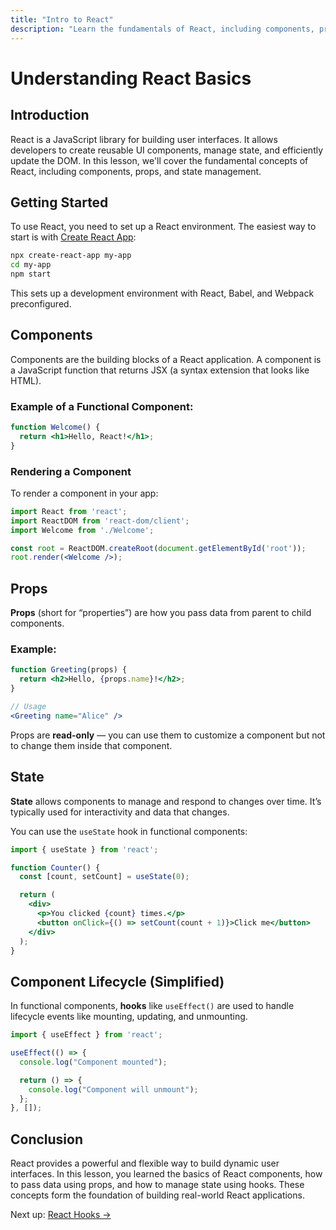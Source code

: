 ```yaml
---
title: "Intro to React"
description: "Learn the fundamentals of React, including components, props, and state management."
---
```


# Understanding React Basics

## Introduction
React is a JavaScript library for building user interfaces. It allows developers to create reusable UI components, manage state, and efficiently update the DOM. In this lesson, we'll cover the fundamental concepts of React, including components, props, and state management.

## Getting Started

To use React, you need to set up a React environment. The easiest way to start is with [Create React App](https://create-react-app.dev/):

```bash
npx create-react-app my-app
cd my-app
npm start
```

This sets up a development environment with React, Babel, and Webpack preconfigured.

## Components

Components are the building blocks of a React application. A component is a JavaScript function that returns JSX (a syntax extension that looks like HTML).

### Example of a Functional Component:
```jsx
function Welcome() {
  return <h1>Hello, React!</h1>;
}
```

### Rendering a Component
To render a component in your app:
```jsx
import React from 'react';
import ReactDOM from 'react-dom/client';
import Welcome from './Welcome';

const root = ReactDOM.createRoot(document.getElementById('root'));
root.render(<Welcome />);
```

## Props

**Props** (short for “properties”) are how you pass data from parent to child components.

### Example:
```jsx
function Greeting(props) {
  return <h2>Hello, {props.name}!</h2>;
}

// Usage
<Greeting name="Alice" />
```

Props are **read-only** — you can use them to customize a component but not to change them inside that component.

## State

**State** allows components to manage and respond to changes over time. It’s typically used for interactivity and data that changes.

You can use the `useState` hook in functional components:

```jsx
import { useState } from 'react';

function Counter() {
  const [count, setCount] = useState(0);

  return (
    <div>
      <p>You clicked {count} times.</p>
      <button onClick={() => setCount(count + 1)}>Click me</button>
    </div>
  );
}
```

## Component Lifecycle (Simplified)

In functional components, **hooks** like `useEffect()` are used to handle lifecycle events like mounting, updating, and unmounting.

```jsx
import { useEffect } from 'react';

useEffect(() => {
  console.log("Component mounted");

  return () => {
    console.log("Component will unmount");
  };
}, []);
```

## Conclusion

React provides a powerful and flexible way to build dynamic user interfaces. In this lesson, you learned the basics of React components, how to pass data using props, and how to manage state using hooks. These concepts form the foundation of building real-world React applications.

Next up: [React Hooks →](./react-hooks)
